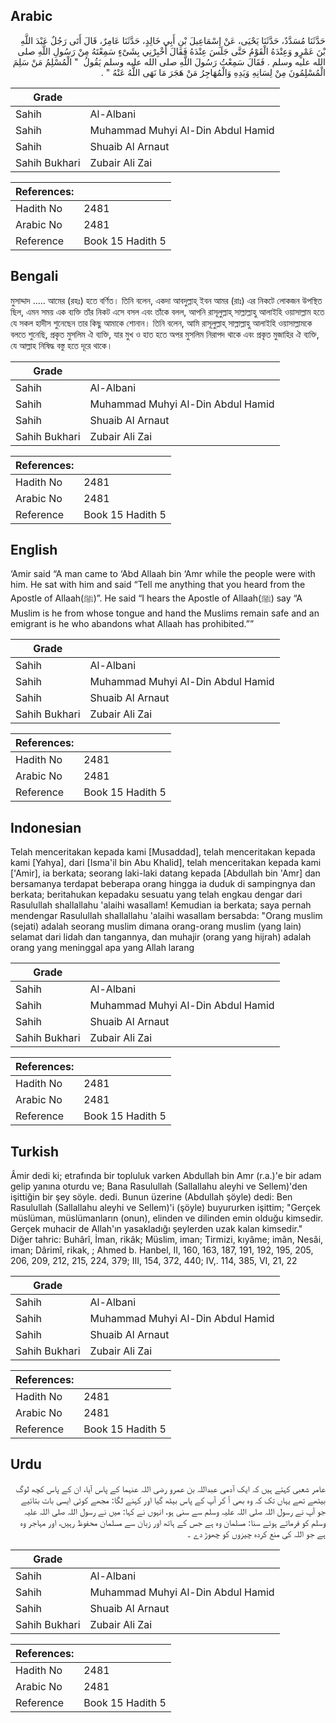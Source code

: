## Arabic


<div dir="rtl" lang="ar" style={{fontSize:'larger',backgroundColor:'#f8f9fa',padding:20}}>
حَدَّثَنَا مُسَدَّدٌ، حَدَّثَنَا يَحْيَى، عَنْ إِسْمَاعِيلَ بْنِ أَبِي خَالِدٍ، حَدَّثَنَا عَامِرٌ، قَالَ أَتَى رَجُلٌ عَبْدَ اللَّهِ بْنَ عَمْرٍو وَعِنْدَهُ الْقَوْمُ حَتَّى جَلَسَ عِنْدَهُ فَقَالَ أَخْبِرْنِي بِشَىْءٍ سَمِعْتَهُ مِنْ رَسُولِ اللَّهِ صلى الله عليه وسلم ‏.‏ فَقَالَ سَمِعْتُ رَسُولَ اللَّهِ صلى الله عليه وسلم يَقُولُ ‏ "‏ الْمُسْلِمُ مَنْ سَلِمَ الْمُسْلِمُونَ مِنْ لِسَانِهِ وَيَدِهِ وَالْمُهَاجِرُ مَنْ هَجَرَ مَا نَهَى اللَّهُ عَنْهُ ‏"‏ ‏.‏
</div>
<div style={{backgroundColor:'#f8f9fa',padding:20, marginBottom: 10}}><table> <thead> <tr> <th>Grade</th> <th></th> </tr> </thead> <tbody> <tr><td>Sahih</td><td>Al-Albani</td></tr><tr><td>Sahih</td><td>Muhammad Muhyi Al-Din Abdul Hamid</td></tr><tr><td>Sahih</td><td>Shuaib Al Arnaut</td></tr><tr><td>Sahih Bukhari</td><td>Zubair Ali Zai</td></tr></tbody></table><table> <thead> <tr> <th>References:</th> <th></th> </tr> </thead> <tbody><tr><td>Hadith No</td><td>2481</td></tr><tr><td>Arabic No</td><td>2481</td></tr><tr><td>Reference</td><td>Book 15 Hadith 5</td></tr></tbody></table></div>

## Bengali


<div dir="ltr" lang="bn" style={{fontSize:'larger',backgroundColor:'#f8f9fa',padding:20}}>
মুসাদ্দাদ ..... আমের (রহঃ) হতে বর্ণিত। তিনি বলেন, একদা আবদুল্লাহ্ ইবন আমর (রাঃ) এর নিকটে লোকজন উপস্থিত ছিল, এমন সময় এক ব্যক্তি তাঁর নিকট এসে বসল এবং তাঁকে বলল, আপনি রাসূলুল্লাহ্ সাল্লাল্লাহু আলাইহি ওয়াসাল্লাম হতে যে সকল হাদীস শুনেছেন তার কিছু আমাকে শোনান। তিনি বলেন, আমি রাসূলুল্লাহ্ সাল্লাল্লাহু আলাইহি ওয়াসাল্লামকে বলতে শুনেছি, প্রকৃত মুসলিম ঐ ব্যক্তি, যার মুখ ও হাত হতে অপর মুসলিম নিরাপদ থাকে এবং প্রকৃত মুজাহির ঐ ব্যক্তি, যে আল্লাহ নিষিদ্ধ বস্তু হতে দূরে থাকে।
</div>
<div style={{backgroundColor:'#f8f9fa',padding:20, marginBottom: 10}}><table> <thead> <tr> <th>Grade</th> <th></th> </tr> </thead> <tbody> <tr><td>Sahih</td><td>Al-Albani</td></tr><tr><td>Sahih</td><td>Muhammad Muhyi Al-Din Abdul Hamid</td></tr><tr><td>Sahih</td><td>Shuaib Al Arnaut</td></tr><tr><td>Sahih Bukhari</td><td>Zubair Ali Zai</td></tr></tbody></table><table> <thead> <tr> <th>References:</th> <th></th> </tr> </thead> <tbody><tr><td>Hadith No</td><td>2481</td></tr><tr><td>Arabic No</td><td>2481</td></tr><tr><td>Reference</td><td>Book 15 Hadith 5</td></tr></tbody></table></div>

## English


<div dir="ltr" lang="en" style={{fontSize:'larger',backgroundColor:'#f8f9fa',padding:20}}>
‘Amir said “A man came to ‘Abd Allaah bin ‘Amr while the people were with him. He sat with him and said “Tell me anything that you heard from the Apostle of Allaah(ﷺ)”. He said “I hears the Apostle of Allaah(ﷺ) say “A Muslim is he from whose tongue and hand the Muslims remain safe and an emigrant is he who abandons what Allaah has prohibited.””
</div>
<div style={{backgroundColor:'#f8f9fa',padding:20, marginBottom: 10}}><table> <thead> <tr> <th>Grade</th> <th></th> </tr> </thead> <tbody> <tr><td>Sahih</td><td>Al-Albani</td></tr><tr><td>Sahih</td><td>Muhammad Muhyi Al-Din Abdul Hamid</td></tr><tr><td>Sahih</td><td>Shuaib Al Arnaut</td></tr><tr><td>Sahih Bukhari</td><td>Zubair Ali Zai</td></tr></tbody></table><table> <thead> <tr> <th>References:</th> <th></th> </tr> </thead> <tbody><tr><td>Hadith No</td><td>2481</td></tr><tr><td>Arabic No</td><td>2481</td></tr><tr><td>Reference</td><td>Book 15 Hadith 5</td></tr></tbody></table></div>

## Indonesian


<div dir="ltr" lang="id" style={{fontSize:'larger',backgroundColor:'#f8f9fa',padding:20}}>
Telah menceritakan kepada kami [Musaddad], telah menceritakan kepada kami [Yahya], dari [Isma'il bin Abu Khalid], telah menceritakan kepada kami ['Amir], ia berkata; seorang laki-laki datang kepada [Abdullah bin 'Amr] dan bersamanya terdapat beberapa orang hingga ia duduk di sampingnya dan berkata; beritahukan kepadaku sesuatu yang telah engkau dengar dari Rasulullah shallallahu 'alaihi wasallam! Kemudian ia berkata; saya pernah mendengar Rasulullah shallallahu 'alaihi wasallam bersabda: "Orang muslim (sejati) adalah seorang muslim dimana orang-orang muslim (yang lain) selamat dari lidah dan tangannya, dan muhajir (orang yang hijrah) adalah orang yang meninggal apa yang Allah larang
</div>
<div style={{backgroundColor:'#f8f9fa',padding:20, marginBottom: 10}}><table> <thead> <tr> <th>Grade</th> <th></th> </tr> </thead> <tbody> <tr><td>Sahih</td><td>Al-Albani</td></tr><tr><td>Sahih</td><td>Muhammad Muhyi Al-Din Abdul Hamid</td></tr><tr><td>Sahih</td><td>Shuaib Al Arnaut</td></tr><tr><td>Sahih Bukhari</td><td>Zubair Ali Zai</td></tr></tbody></table><table> <thead> <tr> <th>References:</th> <th></th> </tr> </thead> <tbody><tr><td>Hadith No</td><td>2481</td></tr><tr><td>Arabic No</td><td>2481</td></tr><tr><td>Reference</td><td>Book 15 Hadith 5</td></tr></tbody></table></div>

## Turkish


<div dir="ltr" lang="tr" style={{fontSize:'larger',backgroundColor:'#f8f9fa',padding:20}}>
Âmir dedi ki; etrafında bir topluluk varken Abdullah bin Amr (r.a.)'e bir adam gelip yanına oturdu ve; Bana Rasulullah (Sallallahu aleyhi ve Sellem)'den işittiğin bir şey söyle. dedi. Bunun üzerine (Abdullah şöyle) dedi: Ben Rasulullah (Sallallahu aleyhi ve Sellem)'i (şöyle) buyururken işittim; "Gerçek müslüman, müslümanların (onun), elinden ve dilinden emin olduğu kimsedir. Gerçek muhacir de Allah'ın yasakladığı şeylerden uzak kalan kimsedir." Diğer tahric: Buhârî, İman, rikâk; Müslim, iman; Tirmizi, kıyâme; imân, Nesâi, iman; Dârimî, rikak, ; Ahmed b. Hanbel, II, 160, 163, 187, 191, 192, 195, 205, 206, 209, 212, 215, 224, 379; III, 154, 372, 440; IV,. 114, 385, VI, 21, 22
</div>
<div style={{backgroundColor:'#f8f9fa',padding:20, marginBottom: 10}}><table> <thead> <tr> <th>Grade</th> <th></th> </tr> </thead> <tbody> <tr><td>Sahih</td><td>Al-Albani</td></tr><tr><td>Sahih</td><td>Muhammad Muhyi Al-Din Abdul Hamid</td></tr><tr><td>Sahih</td><td>Shuaib Al Arnaut</td></tr><tr><td>Sahih Bukhari</td><td>Zubair Ali Zai</td></tr></tbody></table><table> <thead> <tr> <th>References:</th> <th></th> </tr> </thead> <tbody><tr><td>Hadith No</td><td>2481</td></tr><tr><td>Arabic No</td><td>2481</td></tr><tr><td>Reference</td><td>Book 15 Hadith 5</td></tr></tbody></table></div>

## Urdu


<div dir="rtl" lang="ur" style={{fontSize:'larger',backgroundColor:'#f8f9fa',padding:20}}>
عامر شعبی کہتے ہیں کہ ایک آدمی عبداللہ بن عمرو رضی اللہ عنہما کے پاس آیا، ان کے پاس کچھ لوگ بیٹھے تھے یہاں تک کہ وہ بھی آ کر آپ کے پاس بیٹھ گیا اور کہنے لگا: مجھے کوئی ایسی بات بتائیے جو آپ نے رسول اللہ صلی اللہ علیہ وسلم سے سنی ہو، انہوں نے کہا: میں نے رسول اللہ صلی اللہ علیہ وسلم کو فرماتے ہوئے سنا: مسلمان وہ ہے جس کے ہاتھ اور زبان سے مسلمان محفوظ رہیں، اور مہاجر وہ ہے جو اللہ کی منع کردہ چیزوں کو چھوڑ دے ۔
</div>
<div style={{backgroundColor:'#f8f9fa',padding:20, marginBottom: 10}}><table> <thead> <tr> <th>Grade</th> <th></th> </tr> </thead> <tbody> <tr><td>Sahih</td><td>Al-Albani</td></tr><tr><td>Sahih</td><td>Muhammad Muhyi Al-Din Abdul Hamid</td></tr><tr><td>Sahih</td><td>Shuaib Al Arnaut</td></tr><tr><td>Sahih Bukhari</td><td>Zubair Ali Zai</td></tr></tbody></table><table> <thead> <tr> <th>References:</th> <th></th> </tr> </thead> <tbody><tr><td>Hadith No</td><td>2481</td></tr><tr><td>Arabic No</td><td>2481</td></tr><tr><td>Reference</td><td>Book 15 Hadith 5</td></tr></tbody></table></div>